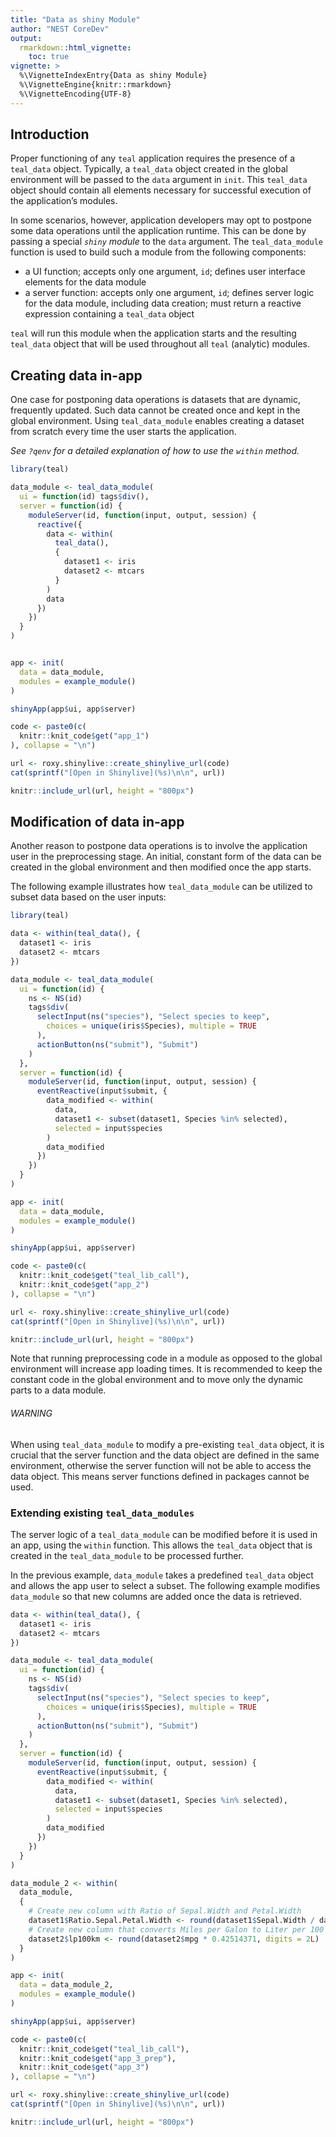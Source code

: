 ```yaml
---
title: "Data as shiny Module"
author: "NEST CoreDev"
output: 
  rmarkdown::html_vignette:
    toc: true
vignette: >
  %\VignetteIndexEntry{Data as shiny Module}
  %\VignetteEngine{knitr::rmarkdown}
  %\VignetteEncoding{UTF-8}
---
```


## Introduction

Proper functioning of any `teal` application requires the presence of a `teal_data` object.
Typically, a `teal_data` object created in the global environment will be passed to the `data` argument in `init`.
This `teal_data` object should contain all elements necessary for successful execution of the application's modules. 

In some scenarios, however, application developers may opt to postpone some data operations until the application runtime.
This can be done by passing a special _`shiny` module_ to the `data` argument.
The `teal_data_module` function is used to build such a module from the following components:

- a UI function; accepts only one argument, `id`; defines user interface elements for the data module
- a server function: accepts only one argument, `id`; defines server logic for the data module, including data creation; must return a reactive expression containing a `teal_data` object

`teal` will run this module when the application starts and the resulting `teal_data` object that will be used throughout all `teal` (analytic) modules. 

## Creating data in-app

One case for postponing data operations is datasets that are dynamic, frequently updated.
Such data cannot be created once and kept in the global environment.
Using `teal_data_module` enables creating a dataset from scratch every time the user starts the application.

_See `?qenv` for a detailed explanation of how to use the `within` method._ 

```r
library(teal)

data_module <- teal_data_module(
  ui = function(id) tags$div(),
  server = function(id) {
    moduleServer(id, function(input, output, session) {
      reactive({
        data <- within(
          teal_data(),
          {
            dataset1 <- iris
            dataset2 <- mtcars
          }
        )
        data
      })
    })
  }
)


app <- init(
  data = data_module,
  modules = example_module()
)

shinyApp(app$ui, app$server)
```

```r
code <- paste0(c(
  knitr::knit_code$get("app_1")
), collapse = "\n")

url <- roxy.shinylive::create_shinylive_url(code)
cat(sprintf("[Open in Shinylive](%s)\n\n", url))
```

```r
knitr::include_url(url, height = "800px")
```


## Modification of data in-app

Another reason to postpone data operations is to involve the application user in the preprocessing stage.
An initial, constant form of the data can be created in the global environment and then modified once the app starts.

The following example illustrates how `teal_data_module` can be utilized to subset data based on the user inputs:

```r
library(teal)
```

```r
data <- within(teal_data(), {
  dataset1 <- iris
  dataset2 <- mtcars
})

data_module <- teal_data_module(
  ui = function(id) {
    ns <- NS(id)
    tags$div(
      selectInput(ns("species"), "Select species to keep",
        choices = unique(iris$Species), multiple = TRUE
      ),
      actionButton(ns("submit"), "Submit")
    )
  },
  server = function(id) {
    moduleServer(id, function(input, output, session) {
      eventReactive(input$submit, {
        data_modified <- within(
          data,
          dataset1 <- subset(dataset1, Species %in% selected),
          selected = input$species
        )
        data_modified
      })
    })
  }
)

app <- init(
  data = data_module,
  modules = example_module()
)

shinyApp(app$ui, app$server)
```

```r
code <- paste0(c(
  knitr::knit_code$get("teal_lib_call"),
  knitr::knit_code$get("app_2")
), collapse = "\n")

url <- roxy.shinylive::create_shinylive_url(code)
cat(sprintf("[Open in Shinylive](%s)\n\n", url))
```

```r
knitr::include_url(url, height = "800px")
```

Note that running preprocessing code in a module as opposed to the global environment will increase app loading times.
It is recommended to keep the constant code in the global environment and to move only the dynamic parts to a data module.

###### WARNING

When using `teal_data_module` to modify a pre-existing `teal_data` object, it is crucial that the server function and the data object are defined in the same environment, otherwise the server function will not be able to access the data object.
This means server functions defined in packages cannot be used.

### Extending existing `teal_data_modules`

The server logic of a `teal_data_module` can be modified before it is used in an app, using the `within` function.
This allows the `teal_data` object that is created in the `teal_data_module` to be processed further.

In the previous example, `data_module` takes a predefined `teal_data` object and allows the app user to select a subset.
The following example modifies `data_module` so that new columns are added once the data is retrieved.

```r
data <- within(teal_data(), {
  dataset1 <- iris
  dataset2 <- mtcars
})

data_module <- teal_data_module(
  ui = function(id) {
    ns <- NS(id)
    tags$div(
      selectInput(ns("species"), "Select species to keep",
        choices = unique(iris$Species), multiple = TRUE
      ),
      actionButton(ns("submit"), "Submit")
    )
  },
  server = function(id) {
    moduleServer(id, function(input, output, session) {
      eventReactive(input$submit, {
        data_modified <- within(
          data,
          dataset1 <- subset(dataset1, Species %in% selected),
          selected = input$species
        )
        data_modified
      })
    })
  }
)
```

```r
data_module_2 <- within(
  data_module,
  {
    # Create new column with Ratio of Sepal.Width and Petal.Width
    dataset1$Ratio.Sepal.Petal.Width <- round(dataset1$Sepal.Width / dataset1$Petal.Width, digits = 2L)
    # Create new column that converts Miles per Galon to Liter per 100 Km
    dataset2$lp100km <- round(dataset2$mpg * 0.42514371, digits = 2L)
  }
)

app <- init(
  data = data_module_2,
  modules = example_module()
)

shinyApp(app$ui, app$server)
```

```r
code <- paste0(c(
  knitr::knit_code$get("teal_lib_call"),
  knitr::knit_code$get("app_3_prep"),
  knitr::knit_code$get("app_3")
), collapse = "\n")

url <- roxy.shinylive::create_shinylive_url(code)
cat(sprintf("[Open in Shinylive](%s)\n\n", url))
```

```r
knitr::include_url(url, height = "800px")
```

